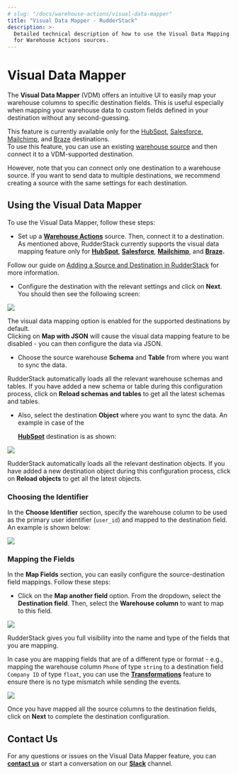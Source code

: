 ```yaml
---
# slug: "/docs/warehouse-actions/visual-data-mapper"
title: "Visual Data Mapper - RudderStack"
description: >-
  Detailed technical description of how to use the Visual Data Mapping feature
  for Warehouse Actions sources.
---
```


# Visual Data Mapper

The **Visual Data Mapper** \(VDM\) offers an intuitive UI to easily map your warehouse columns to specific destination fields. This is useful especially when mapping your warehouse data to custom fields defined in your destination without any second-guessing.

<div class="infoBlock">
This feature is currently available only for the <a href="../destinations/crm/hubspot">HubSpot</a>, <a href="../destinations/crm/salesforce">Salesforce</a>, <a href="../destinations/marketing/mailchimp">Mailchimp</a>, and <a href="../destinations//marketing/braze">Braze</a> destinations.

</div>

<div class="successBlock">
To use this feature, you can use an existing <a href="./">warehouse source</a> and then connect it to a VDM-supported destination.

However, note that you can connect only one destination to a warehouse source. If you want to send data to multiple destinations, we recommend creating a source with the same settings for each destination.

</div>

## Using the Visual Data Mapper

To use the Visual Data Mapper, follow these steps:

- Set up a [**Warehouse Actions**](./) source. Then, connect it to a destination. As mentioned above, RudderStack currently supports the visual data mapping feature only for [**HubSpot**](../destinations/crm/hubspot.md), [**Salesforce**](../destinations/crm/salesforce.md), [**Mailchimp**](../destinations/marketing/mailchimp.md), and [**Braze**](../destinations/marketing/braze.md)**.**

<div class="infoBlock">
Follow our guide on <a href="../connections/adding-source-and-destination-rudderstack">Adding a Source and Destination in RudderStack</a> for more information.

</div>

- Configure the destination with the relevant settings and click on **Next**. You should then see the following screen:

![](../.gitbook/assets/1%20%2828%29.png)

<div class="successBlock">
  The visual data mapping option is enabled for the supported destinations by
  default.
</div>

<div class="warningBlock">
Clicking on <strong>Map with JSON</strong> will cause the visual data mapping feature to be disabled - you can then configure the data via JSON.

</div>

- Choose the source warehouse **Schema** and **Table** from where you want to sync the data.

<div class="successBlock">
  RudderStack automatically loads all the relevant warehouse schemas and tables.
  If you have added a new schema or table during this configuration process,
  click on <strong>Reload schemas and tables</strong> to get all the latest
  schemas and tables.
</div>

- Also, select the destination **Object** where you want to sync the data. An example in case of the

  [**HubSpot**](../destinations/crm/hubspot.md) destination is as shown:

![](../.gitbook/assets/2%20%2831%29.png)

<div class="successBlock">
  RudderStack automatically loads all the relevant destination objects. If you
  have added a new destination object during this configuration process, click
  on <strong>Reload objects</strong> to get all the latest objects.
</div>

### Choosing the Identifier

In the **Choose Identifier** section, specify the warehouse column to be used as the primary user identifier \(`user_id`\) and mapped to the destination field. An example is shown below:

![](../.gitbook/assets/3%20%2828%29.png)

### Mapping the Fields

In the **Map Fields** section, you can easily configure the source-destination field mappings. Follow these steps:

- Click on the **Map another field** option. From the dropdown, select the **Destination field**. Then, select the **Warehouse column** to want to map to this field.

![](../.gitbook/assets/image%20%2896%29.png)

<div class="successBlock">
  RudderStack gives you full visibility into the name and type of the fields
  that you are mapping.
</div>

In case you are mapping fields that are of a different type or format - e.g., mapping the warehouse column `Phone` of type `string` to a destination field `Company ID` of type `float`, you can use the [**Transformations**](../adding-a-new-user-transformation-in-rudderstack/) feature to ensure there is no type mismatch while sending the events.

![](../.gitbook/assets/6%20%2823%29.png)

Once you have mapped all the source columns to the destination fields, click on **Next** to complete the destination configuration.

## Contact Us

For any questions or issues on the Visual Data Mapper feature, you can [**contact us**](mailto:%20docs@rudderstack.com) or start a conversation on our [**Slack**](https://resources.rudderstack.com/join-rudderstack-slack) channel.
